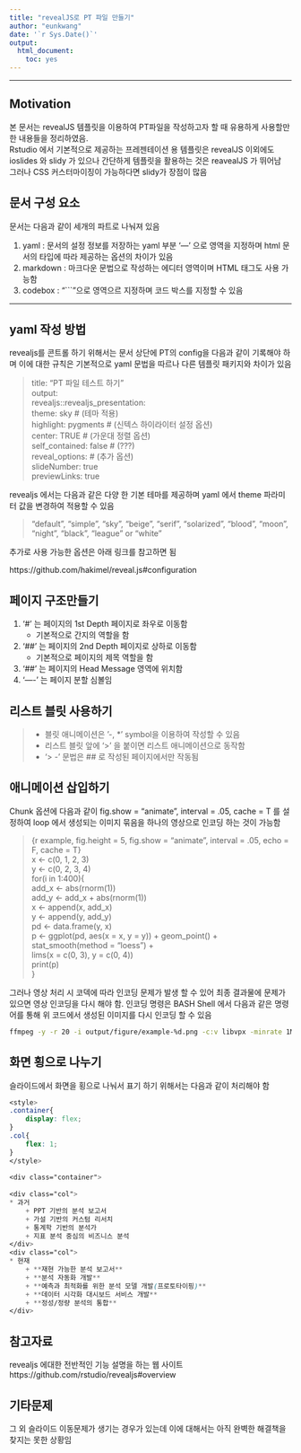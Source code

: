 ```yaml
---
title: "revealJS로 PT 파일 만들기"
author: "eunkwang"
date: '`r Sys.Date()`'
output: 
  html_document: 
    toc: yes
---
```


<hr>

## Motivation

본 문서는 revealJS 템플릿을 이용하여 PT파일을 작성하고자 할 때 유용하게 사용할만한 내용들을 정리하였음.    
Rstudio 에서 기본적으로 제공하는 프레젠테이션 용 템플릿은 revealJS 이외에도 ioslides 와 slidy 가 있으나 간단하게 템플릿을 활용하는 것은 reavealJS 가 뛰어남    
그러나 CSS 커스터마이징이 가능하다면 slidy가 장점이 많음

## 문서 구성 요소

문서는 다음과 같이 세개의 파트로 나눠져 있음

1. yaml : 문서의 설정 정보를 저장하는 yaml 부분 '---' 으로 영역을 지정하며 html 문서의 타입에 따라 제공하는 옵션의 차이가 있음
2. markdown : 마크다운 문법으로 작성하는 에디터 영역이며 HTML 태그도 사용 가능함
3. codebox : "```"으로 영역으르 지정하며 코드 박스를 지정할 수 있음

<hr>

## yaml 작성 방법

revealjs를 콘트롤 하기 위해서는 문서 상단에 PT의 config을 다음과 같이 기록해야 하며 이에 대한 규칙은 기본적으로 yaml 문법을 따르나 다른 템플릿 패키지와 차이가 있음

>title: "PT 파일 테스트 하기"    
output:   
  revealjs::revealjs_presentation:    
    theme: sky  # (테마 적용)   
    highlight: pygments  # (신텍스 하이라이터 설정 옵션)    
    center: TRUE  # (가운대 정렬 옵션)    
    self_contained: false  # (???)    
    reveal_options:  # (추가 옵션)    
      slideNumber: true   
      previewLinks: true    


revealjs 에서는 다음과 같은 다양 한 기본 테마를 제공하며 yaml 에서 theme 파라미터 값을 변경하여 적용할 수 있음

>"default", "simple", "sky", "beige", "serif", "solarized", "blood", "moon", "night", "black", "league" or "white"

추가로 사용 가능한 옵션은 아래 링크를 참고하면 됨

https://github.com/hakimel/reveal.js#configuration


## 페이지 구조만들기

1. '#' 는 페이지의 1st Depth 페이지로 좌우로 이동함
    + 기본적으로 간지의 역할을 함
2. '##' 는 페이지의 2nd Depth 페이지로 상하로 이동함
    + 기본적으로 페이지의 제목 역할을 함
3. '##' 는 페이지의 Head Message 영역에 위치함
4. '----' 는 페이지 분할 심볼임


## 리스트 블릿 사용하기

> - 블릿 애니메이션은 '-, *' symbol을 이용하여 작성할 수 있음
- 리스트 블릿 앞에 '>' 을 붙이면 리스트 애니메이션으로 동작함 
- '> -' 문법은 ## 로 작성된 페이지에서만 작동됨


## 애니메이션 삽입하기

Chunk 옵션에 다음과 같이 fig.show = "animate", interval = .05, cache = T 를 설정하여 loop 에서 생성되는 이미지 묶음을 하나의 영상으로 인코딩 하는 것이 가능함

> {r example, fig.height = 5, fig.show = "animate", interval = .05, echo = F, cache = T}    
  x <- c(0, 1, 2, 3)    
  y <- c(0, 2, 3, 4)    
  for(i in 1:400){    
    add_x <- abs(rnorm(1))    
  add_y <- add_x + abs(rnorm(1))    
  x <- append(x, add_x)   
  y <- append(y, add_y)   
  pd <- data.frame(y, x)    
  p <- ggplot(pd, aes(x = x, y = y)) + geom_point() +     
    stat_smooth(method = "loess") +     
    lims(x = c(0, 3), y = c(0, 4))    
  print(p)    
}   

그러나 영상 처리 시 코덱에 따라 인코딩 문제가 발생 할 수 있어 최종 결과물에 문제가 있으면 영상 인코딩을 다시 해야 함. 인코딩 명령은 BASH Shell 에서 다음과 같은 명령어를 통해 위 코드에서 생성된 이미지를 다시 인코딩 할 수 있음


```bash
ffmpeg -y -r 20 -i output/figure/example-%d.png -c:v libvpx -minrate 1M -crf 10 output/figure/resultVideo.webm
```


## 화면 횡으로 나누기

슬라이드에서 화면을 횡으로 나눠서 표기 하기 위해서는 다음과 같이 처리해야 함

```css
<style>
.container{
    display: flex;
}
.col{
    flex: 1;
}
</style>
  
<div class="container">
  
<div class="col">
* 과거
    + PPT 기반의 분석 보고서
    + 가설 기반의 커스텀 리서치
    + 통계학 기반의 분석가
    + 지표 분석 중심의 비즈니스 분석
</div>
<div class="col">
* 현재
    + **재현 가능한 분석 보고서**
    + **분석 자동화 개발**
    + **예측과 최적화를 위한 분석 모델 개발(프로토타이핑)**
    + **데이터 시각화 대시보드 서비스 개발**
    + **정성/정량 분석의 통합**
</div>
```


## 참고자료

revealjs 에대한 전반적인 기능 설명을 하는 웹 사이트
https://github.com/rstudio/revealjs#overview


## 기타문제

그 외 슬라이드 이동문제가 생기는 경우가 있는데 이에 대해서는 아직 완벽한 해결책을 찾지는 못한 상황임
